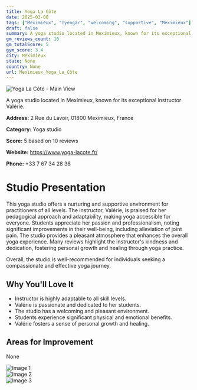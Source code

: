 ```yaml
---
title: Yoga La Côte
date: 2025-03-08
tags: ["Meximieux", "Iyengar", "welcoming", "supportive", "Meximieux"]  
draft: false
summary: A yoga studio located in Meximieux, known for its exceptional instructor Valérie.
gm_reviews_count: 10
gm_totalScore: 5
gym_score: 3.4
city: Meximieux
state: None
country: None
url: Meximieux_Yoga_La_Côte
---
```


<div className="aspect-[16/9] relative my-8">
  <img 
    src="https://lh5.googleusercontent.com/p/AF1QipNgC8U35NDWRYGCpYeqs3P2_KtLkbiP0MqCqMSJ=w1920-h1080-k-no"
    alt="Yoga La Côte - Main View"
    className="object-cover absolute inset-0 w-full h-full rounded-lg"
  />
</div>

A yoga studio located in Meximieux, known for its exceptional instructor Valérie.

**Address:** 2 Rue du Lavoir, 01800 Meximieux, France

**Category:** Yoga studio

**Score:** 5 based on 10 reviews

**Website:** https://www.yoga-lacote.fr/

**Phone:** +33 7 67 34 28 38

# Studio Presentation

This yoga studio offers a nurturing and supportive environment for practitioners of all levels. The instructor, Valérie, is praised for her pedagogical approach and adaptability, making yoga accessible for everyone. Students appreciate her passion and professionalism, noting significant improvements in their well-being, including alleviation of joint pain. The studio provides a pleasant atmosphere that enhances the overall yoga experience. Many reviews highlight the instructor's kindness and dedication, fostering personal growth and healing through yoga practice.

Overall, the studio is well-recommended for individuals seeking a compassionate and effective yoga journey.

## Why You'll Love It

- Instructor is highly adaptable to all skill levels.
- Valérie is passionate and dedicated to her students.
- The studio has a welcoming and pleasant environment.
- Students experience significant physical and emotional benefits.
- Valérie fosters a sense of personal growth and healing.

## Areas for Improvement

None

<div className="grid grid-cols-1 xl:grid-cols-2 gap-4 my-8">
<div className="aspect-[4/3] relative"><img src="https://lh5.googleusercontent.com/p/AF1QipNSuBy-DPu98GyWeEspkgT0igTBMwrgz5PVNLTP=w1920-h1080-k-no" alt="Image 1" className="object-cover absolute inset-0 w-full h-full rounded-lg" /></div>
<div className="aspect-[4/3] relative"><img src="https://lh5.googleusercontent.com/p/AF1QipOSwaHv3XK-8i5F6srvCoeWQZspG8Zlgio7IGe2=w1920-h1080-k-no" alt="Image 2" className="object-cover absolute inset-0 w-full h-full rounded-lg" /></div>
<div className="aspect-[4/3] relative"><img src="https://streetviewpixels-pa.googleapis.com/v1/thumbnail?panoid=HKY43T7j9ZyFjF3ex4eJ7Q&cb_client=maps_sv.tactile.gps&w=203&h=100&yaw=175.88417&pitch=0&thumbfov=100" alt="Image 3" className="object-cover absolute inset-0 w-full h-full rounded-lg" /></div>
</div>